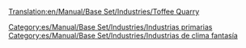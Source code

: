 [[Translation:en/Manual/Base Set/Industries/Toffee Quarry]]

{{es/Manual/Base Set/Industries/Industrias| nombre=Cantera de caramelos
| imagen=en/Manual/Base Set/Industries/ToffeeQuarry.png
| climas=[[es/Manual/Clima|Fantasía]]
| acepta=Nada
| produce=[[es/Manual/Base Set/Cargos/Caramelos|Caramelos]]
| notas=No existe en otros [[es/Manual/Clima|climas]]
}}

[[Category:es/Manual/Base Set/Industries/Industrias primarias]]
[[Category:es/Manual/Base Set/Industries/Industrias de clima fantasía]]